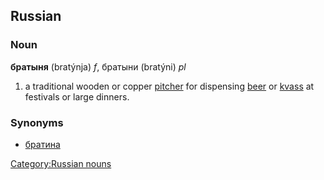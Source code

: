 ==Russian==
[[Category:Russian nouns]]
===Noun===
'''братыня''' (bratýnja) ''f'', братыни (bratýni) ''pl''

# a traditional wooden or copper [[pitcher]] for dispensing [[beer]] or [[kvass]] at festivals or large dinners.

===Synonyms===
*[[братина]]